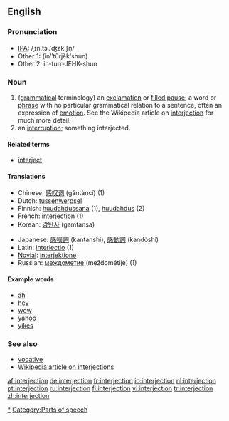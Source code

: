 ==English==
===Pronunciation===
*[[IPA]]: /ˌɪn.tɝ.ˈʤɛk.ʃn̩/
*Other 1: (ĭnʺtûrjĕkʹshu̇n)
*Other 2: in-turr-JEHK-shun
===Noun===
{{en-noun}}

# ([[grammar|grammatical]] terminology) an [[exclamation]] or [[filled pause]]; a word or [[phrase]] with no particular grammatical relation to a sentence, often an expression of [[emotion]].  See the Wikipedia article on [[w:Interjection|interjection]] for much more detail.
# an [[interruption]]; something interjected.

====Related terms====
*[[interject]]

====Translations====
{{top}}
*Chinese: [[感叹词]] (gǎntàncí) (1)
*Dutch: [[tussenwerpsel]] {{n}}
*Finnish: [[huudahdussana]] (1), [[huudahdus]] (2)
*French: interjection {{f}} (1)
*Korean: [[감탄사]] (gamtansa)
{{mid}}
*Japanese: [[感嘆詞]] (kantanshi), [[感動詞]] (kandōshi)
*Latin: [[interiectio]] {{f}} (1)
*[[Novial]]: [[interjektione]]
*Russian: [[междометие]] (meždométije) {{n}} (1)
{{bottom}}

====Example words====
*[[ah]]
*[[hey]]
*[[wow]]
*[[yahoo]]
*[[yikes]]

===See also===
*[[vocative]]
*[[w:Interjection|Wikipedia article on interjections]]

[[Category:Interjections|*]]
[[Category:Parts of speech]]

[[af:interjection]]
[[de:interjection]]
[[fr:interjection]]
[[io:interjection]]
[[nl:interjection]]
[[pt:interjection]]
[[ru:interjection]]
[[fi:interjection]]
[[vi:interjection]]
[[tr:interjection]]
[[zh:interjection]]